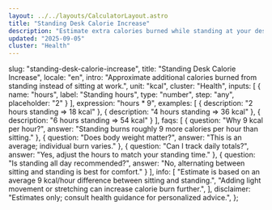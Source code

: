 ```yaml
---
layout: ../../layouts/CalculatorLayout.astro
title: "Standing Desk Calorie Increase"
description: "Estimate extra calories burned while standing at your desk."
updated: "2025-09-05"
cluster: "Health"
---
```


  slug: "standing-desk-calorie-increase",
  title: "Standing Desk Calorie Increase",
  locale: "en",
  intro: "Approximate additional calories burned from standing instead of sitting at work.",
  unit: "kcal",
  cluster: "Health",
  inputs: [
    { name: "hours", label: "Standing hours", type: "number", step: "any", placeholder: "2" }
  ],
  expression: "hours * 9",
  examples: [
    { description: "2 hours standing ⇒ 18 kcal" },
    { description: "4 hours standing ⇒ 36 kcal" },
    { description: "6 hours standing ⇒ 54 kcal" }
  ],
  faqs: [
    { question: "Why 9 kcal per hour?", answer: "Standing burns roughly 9 more calories per hour than sitting." },
    { question: "Does body weight matter?", answer: "This is an average; individual burn varies." },
    { question: "Can I track daily totals?", answer: "Yes, adjust the hours to match your standing time." },
    { question: "Is standing all day recommended?", answer: "No, alternating between sitting and standing is best for comfort." }
  ],
  info: [
    "Estimate is based on an average 9 kcal/hour difference between sitting and standing.",
    "Adding light movement or stretching can increase calorie burn further.",
  ],
  disclaimer: "Estimates only; consult health guidance for personalized advice.",
};

<Calculator schema={schema} />

